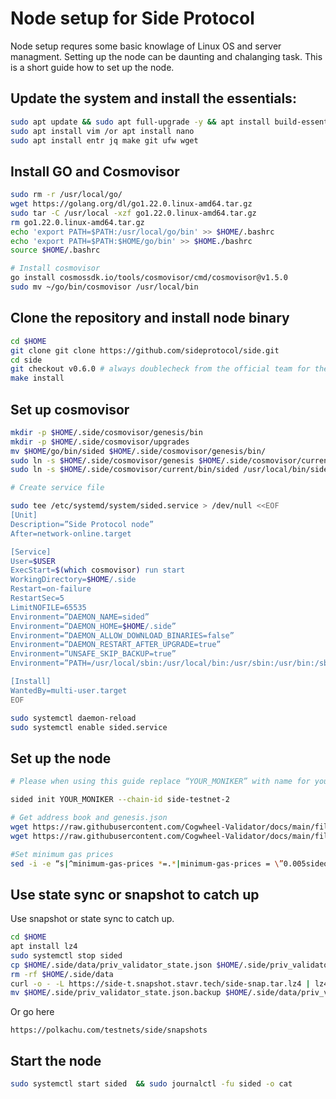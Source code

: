 # Node setup for Side Protocol

Node setup requres some basic knowlage of Linux OS and server managment. Setting up the node
can be daunting and chalanging task. This is a short guide how to set up the node.

## Update the system and install the essentials:

```bash
sudo apt update && sudo apt full-upgrade -y && apt install build-essential 
sudo apt install vim /or apt install nano 
sudo apt install entr jq make git ufw wget 
```

## Install GO and Cosmovisor

```bash
sudo rm -r /usr/local/go/
wget https://golang.org/dl/go1.22.0.linux-amd64.tar.gz
sudo tar -C /usr/local -xzf go1.22.0.linux-amd64.tar.gz
rm go1.22.0.linux-amd64.tar.gz
echo 'export PATH=$PATH:/usr/local/go/bin' >> $HOME/.bashrc
echo 'export PATH=$PATH:$HOME/go/bin' >> $HOME./bashrc
source $HOME/.bashrc

# Install cosmovisor
go install cosmossdk.io/tools/cosmovisor/cmd/cosmovisor@v1.5.0
sudo mv ~/go/bin/cosmovisor /usr/local/bin
```

## Clone the repository and install node binary

```bash
cd $HOME 
git clone git clone https://github.com/sideprotocol/side.git
cd side 
git checkout v0.6.0 # always doublecheck from the official team for the right version
make install
```

## Set up cosmovisor

```bash 
mkdir -p $HOME/.side/cosmovisor/genesis/bin
mkdir -p $HOME/.side/cosmovisor/upgrades
mv $HOME/go/bin/sided $HOME/.side/cosmovisor/genesis/bin/
sudo ln -s $HOME/.side/cosmovisor/genesis $HOME/.side/cosmovisor/current -f
sudo ln -s $HOME/.side/cosmovisor/current/bin/sided /usr/local/bin/sided -f

# Create service file

sudo tee /etc/systemd/system/sided.service > /dev/null <<EOF
[Unit]
Description=”Side Protocol node”
After=network-online.target

[Service]
User=$USER
ExecStart=$(which cosmovisor) run start
WorkingDirectory=$HOME/.side
Restart=on-failure 
RestartSec=5
LimitNOFILE=65535
Environment=”DAEMON_NAME=sided”
Environment=”DAEMON_HOME=$HOME/.side”
Environment=”DAEMON_ALLOW_DOWNLOAD_BINARIES=false”
Environment=”DAEMON_RESTART_AFTER_UPGRADE=true”
Environment=”UNSAFE_SKIP_BACKUP=true”
Environment=”PATH=/usr/local/sbin:/usr/local/bin:/usr/sbin:/usr/bin:/sbin:/bin:/usr/games:/usr/local/games:/snap/bin:$HOME/.side/cosmovisor/current/bin”

[Install]
WantedBy=multi-user.target
EOF

sudo systemctl daemon-reload
sudo systemctl enable sided.service
```

## Set up the node 

```bash
# Please when using this guide replace “YOUR_MONIKER” with name for your node.

sided init YOUR_MONIKER --chain-id side-testnet-2 

# Get address book and genesis.json
wget https://raw.githubusercontent.com/Cogwheel-Validator/docs/main/files/side-testnet/genesis.json -O $HOME/.side/config/genesis.json
wget https://raw.githubusercontent.com/Cogwheel-Validator/docs/main/files/side-testnet/addrbook.json -O $HOME/.side/config/addrbook.json

#Set minimum gas prices
sed -i -e “s|^minimum-gas-prices *=.*|minimum-gas-prices = \”0.005sideo\”|” $HOME/.side/config/app.toml
```

## Use state sync or snapshot to catch up

Use snapshot or state sync to catch up.

``` bash filename=Stavr
cd $HOME
apt install lz4
sudo systemctl stop sided
cp $HOME/.side/data/priv_validator_state.json $HOME/.side/priv_validator_state.json.backup
rm -rf $HOME/.side/data
curl -o - -L https://side-t.snapshot.stavr.tech/side-snap.tar.lz4 | lz4 -c -d - | tar -x -C $HOME/.side --strip-components 2
mv $HOME/.side/priv_validator_state.json.backup $HOME/.side/data/priv_validator_state.json
```

Or go here

```
https://polkachu.com/testnets/side/snapshots

```

## Start the node

```bash
sudo systemctl start sided  && sudo journalctl -fu sided -o cat
```